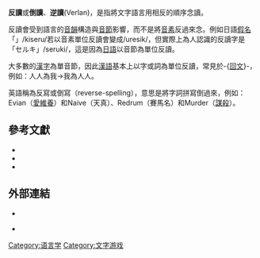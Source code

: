 {{noteTA
|1=zh-cn:依云; zh-tw: 愛維養; zh-hk: 愛維養
}}
'''反讀'''或'''倒讀'''、'''逆讀'''(Verlan)，是指將文字語言用相反的順序念讀。

反讀會受到語言的[[音韻|音韻]]構造與[[音節|音節]]影響，而不是將[[音素|音素]]反過來念。例如日語[[日語假名|假名]]「{{lang|ja|キセル}}」/kiseru/若以音素單位反讀會變成/uresik/，但實際上為人認識的反讀字是「セルキ」/seruki/，這是因為[[日語|日語]]以音節為單位反讀。

大多數的[[漢字|漢字]]為單音節，因此[[漢語|漢語]]基本上以字或詞為單位反讀，常見於-{[[回文|回文]]}-，例如：人人為我→我為人人。

英語稱為反寫或倒寫（reverse-spelling），意思是將字詞拼寫倒過來，例如：Evian（[[愛維養|愛維養]]）和Naive（天真）、Redrum（賽馬名）和Murder（[[謀殺|謀殺]]）。

==參考文獻==
{{refbegin}}
*{{cite journal | title=Verlan: talking backwards in French | first=Natalie J | last= Lefkowitz | journal={{tsl|en|American Association of Teachers of French|The French Review}} | volume=63 | issue=2 | year=1989}}
*{{cite journal | title=The Usage Wars a l'Envers | first=Emma | last= McGlennen | journal=Columbia University Journal of Undergraduate Research |  year=2008}}
*{{cite journal | last = Valdman | first = Albert | title = La Langue des faubourgs et des banlieues: de l'argot au français populaire | journal = The French Review | volume = 73 | issue = 6 |year=2000|language=fr}}
{{refend}}

==外部連結==
{{wiktionary}}
*{{cite web | url=http://news.bbc.co.uk/1/hi/world/europe/1892853.stm | work=[[BBC_Online|BBC Online]] | title=Parlez-vous verlan? | date=26 March 2002 | accessdate=11 March 2009 | archive-date=2017-08-28 | archive-url=https://web.archive.org/web/20170828010808/http://news.bbc.co.uk/1/hi/world/europe/1892853.stm | dead-url=no }}

*{{cite web  | url=http://www.columbia.edu/itc/uwp/journal/2007/01/McGlennen_e2.html  | work=Columbia University Journal of Undergraduate Research  | title=The Usage Wars a l'Envers  | accessdate=2015-05-12  | archive-date=2012-10-23  | archive-url=https://web.archive.org/web/20121023172931/http://www.columbia.edu/itc/uwp/journal/2007/01/McGlennen_e2.html  | dead-url=no  }}

{{lang-stub}}

[[Category:语言学|Category:语言学]]
[[Category:文字游戏|Category:文字游戏]]